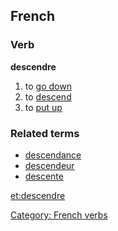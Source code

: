 ==French==
===Verb===
'''descendre'''

# to [[go down]]
# to [[descend]]
# to [[put up]]

===Related terms===
*[[descendance]]
*[[descendeur]]
*[[descente]]

[[Category: French verbs]]
[[et:descendre]]